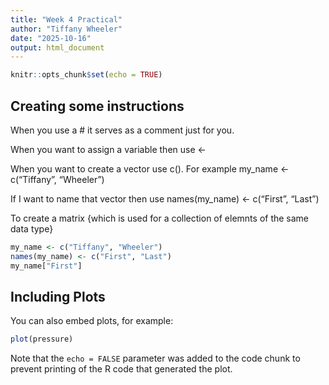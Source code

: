 ```yaml
---
title: "Week 4 Practical"
author: "Tiffany Wheeler"
date: "2025-10-16"
output: html_document
---
```


```r
knitr::opts_chunk$set(echo = TRUE)
```

## Creating some instructions

When you use a # it serves as a comment just for you. 

When you want to assign a variable then use <-

When you want to create a vector use c(). For example my_name <- c("Tiffany", "Wheeler")

If I want to name that vector then use names(my_name) <- c("First", "Last")

To create a matrix {which is used for a collection of elemnts of the same data type} 

```r
my_name <- c("Tiffany", "Wheeler")
names(my_name) <- c("First", "Last")
my_name["First"]
```

## Including Plots

You can also embed plots, for example:

```r
plot(pressure)
```

Note that the `echo = FALSE` parameter was added to the code chunk to prevent printing of the R code that generated the plot.
